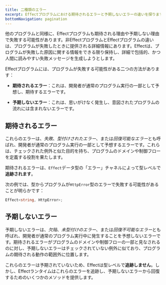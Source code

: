 ```yaml
---
title: 二種類のエラー
excerpt: Effectプログラムにおける期待されるエラーと予期しないエラーの違いを探ります。開発者が想定しているエラー（「期待されるエラー」と呼ばれる）への対応方法を学び、通常のプログラムの流れの外で発生する「予期しないエラー」の性質を明らかにします。Effectがエラー回復を助けるために詳細な失敗メッセージを提供する仕組みを理解しましょう。
bottomNavigation: pagination
---
```


他のプログラムと同様に、Effectプログラムも期待される理由や予期しない理由で失敗する可能性があります。非EffectプログラムとEffectプログラムの違いは、プログラムが失敗したときに提供される詳細情報にあります。Effectは、プログラムが失敗した原因に関する情報をできる限り保持し、詳細で包括的、かつ人間に読みやすい失敗メッセージを生成しようとします。

Effectプログラムには、プログラムが失敗する可能性がある二つの方法があります：

- **期待されるエラー**：これは、開発者が通常のプログラム実行の一部として予想し、期待するエラーです。

- **予期しないエラー**：これは、思いがけなく発生し、意図されたプログラムの流れには含まれないエラーです。

## 期待されるエラー

これらのエラーは、_失敗_、_型付けされたエラー_、または*回復可能なエラー*とも呼ばれ、開発者が通常のプログラム実行の一部として予想するエラーです。これらは、チェックされた例外と似た目的を持ち、プログラムのドメインや制御フローを定義する役割を果たします。

期待されるエラーは、`Effect`データ型の「エラー」チャネルによって型レベルで**追跡されます**。

次の例では、型からプログラムが`HttpError`型のエラーで失敗する可能性があることが明らかです：

```ts
Effect<string, HttpError>;
```

## 予期しないエラー

予期しないエラーは、_欠陥_、_未型付けのエラー_、または*回復不可能なエラー*とも呼ばれ、開発者が通常のプログラム実行中に発生することを予想しないエラーです。期待されるエラーがプログラムのドメインや制御フローの一部と見なされるのに対し、予期しないエラーはチェックされていない例外に似ており、プログラムの期待される動作の範囲外に位置します。

これらのエラーは予期されていないため、Effectは型レベルで**追跡しません**。しかし、Effectランタイムはこれらのエラーを追跡し、予期しないエラーから回復するためのいくつかのメソッドを提供します。
